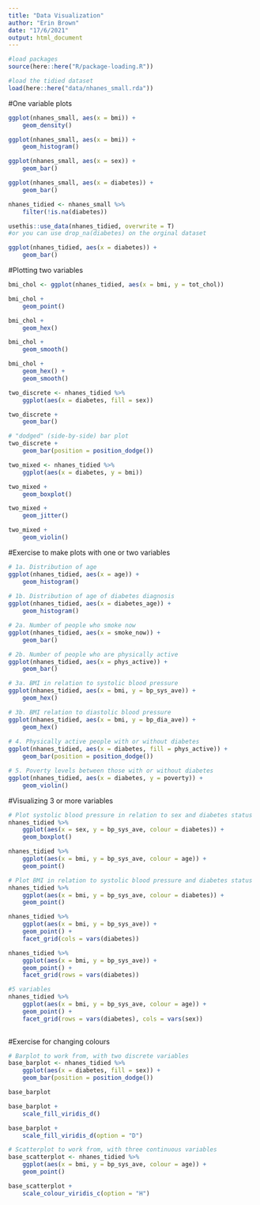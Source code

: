 ```yaml
---
title: "Data Visualization"
author: "Erin Brown"
date: "17/6/2021"
output: html_document
---
```


```r
#load packages
source(here::here("R/package-loading.R"))

#load the tidied dataset
load(here::here("data/nhanes_small.rda"))
```

#One variable plots

```r
ggplot(nhanes_small, aes(x = bmi)) + 
    geom_density()

ggplot(nhanes_small, aes(x = bmi)) +
    geom_histogram()

```

```r
ggplot(nhanes_small, aes(x = sex)) +
    geom_bar()

ggplot(nhanes_small, aes(x = diabetes)) +
    geom_bar()

```

```r
nhanes_tidied <- nhanes_small %>% 
    filter(!is.na(diabetes))

usethis::use_data(nhanes_tidied, overwrite = T)
#or you can use drop_na(diabetes) on the orginal dataset

ggplot(nhanes_tidied, aes(x = diabetes)) +
    geom_bar()
```


#Plotting two variables

```r
bmi_chol <- ggplot(nhanes_tidied, aes(x = bmi, y = tot_chol))

bmi_chol +
    geom_point()

bmi_chol +
    geom_hex()

bmi_chol +
    geom_smooth()

bmi_chol +
    geom_hex() +
    geom_smooth()

```

```r
two_discrete <- nhanes_tidied %>% 
    ggplot(aes(x = diabetes, fill = sex))

two_discrete +
    geom_bar()

# "dodged" (side-by-side) bar plot
two_discrete +
    geom_bar(position = position_dodge())

```

```r
two_mixed <- nhanes_tidied %>% 
    ggplot(aes(x = diabetes, y = bmi))

two_mixed +
    geom_boxplot()

two_mixed +
    geom_jitter()

two_mixed +
    geom_violin()

```


#Exercise to make plots with one or two variables

```r
# 1a. Distribution of age
ggplot(nhanes_tidied, aes(x = age)) +
    geom_histogram()
    
# 1b. Distribution of age of diabetes diagnosis
ggplot(nhanes_tidied, aes(x = diabetes_age)) +
    geom_histogram()

# 2a. Number of people who smoke now
ggplot(nhanes_tidied, aes(x = smoke_now)) +
    geom_bar()

# 2b. Number of people who are physically active
ggplot(nhanes_tidied, aes(x = phys_active)) +
    geom_bar()

# 3a. BMI in relation to systolic blood pressure
ggplot(nhanes_tidied, aes(x = bmi, y = bp_sys_ave)) +
    geom_hex()

# 3b. BMI relation to diastolic blood pressure
ggplot(nhanes_tidied, aes(x = bmi, y = bp_dia_ave)) +
    geom_hex()
    
# 4. Physically active people with or without diabetes
ggplot(nhanes_tidied, aes(x = diabetes, fill = phys_active)) +
    geom_bar(position = position_dodge())

# 5. Poverty levels between those with or without diabetes
ggplot(nhanes_tidied, aes(x = diabetes, y = poverty)) +
    geom_violin()
```

#Visualizing 3 or more variables

```r
# Plot systolic blood pressure in relation to sex and diabetes status
nhanes_tidied %>%
    ggplot(aes(x = sex, y = bp_sys_ave, colour = diabetes)) +
    geom_boxplot()

nhanes_tidied %>% 
    ggplot(aes(x = bmi, y = bp_sys_ave, colour = age)) +
    geom_point()

# Plot BMI in relation to systolic blood pressure and diabetes status
nhanes_tidied %>% 
    ggplot(aes(x = bmi, y = bp_sys_ave, colour = diabetes)) +
    geom_point()
```

```r
nhanes_tidied %>% 
    ggplot(aes(x = bmi, y = bp_sys_ave)) +
    geom_point() +
    facet_grid(cols = vars(diabetes))

nhanes_tidied %>% 
    ggplot(aes(x = bmi, y = bp_sys_ave)) +
    geom_point() +
    facet_grid(rows = vars(diabetes))

#5 variables
nhanes_tidied %>% 
    ggplot(aes(x = bmi, y = bp_sys_ave, colour = age)) +
    geom_point() +
    facet_grid(rows = vars(diabetes), cols = vars(sex))
    

```

#Exercise for changing colours

```r
# Barplot to work from, with two discrete variables
base_barplot <- nhanes_tidied %>% 
    ggplot(aes(x = diabetes, fill = sex)) +
    geom_bar(position = position_dodge())

base_barplot

base_barplot +
    scale_fill_viridis_d()

base_barplot +
    scale_fill_viridis_d(option = "D")

# Scatterplot to work from, with three continuous variables
base_scatterplot <- nhanes_tidied %>% 
    ggplot(aes(x = bmi, y = bp_sys_ave, colour = age)) +
    geom_point()

base_scatterplot +
    scale_colour_viridis_c(option = "H")

```

